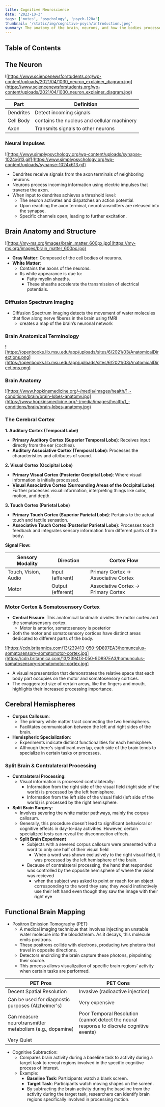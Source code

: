 ```yaml
---
title: Cognitive Neuroscience
date: '2023-10-3'
tags: ['notes', 'psychology', 'psych-120a']
thumbnail: '/static/img/cognitive-psych/introduction.jpeg'
summary: The anatomy of the brain, neurons, and how the bodies processes communicate.
---
```


## Table of Contents

<TOCInline toc={props.toc} exclude="Table of Contents" toHeading={5} />

## The Neuron

![https://www.sciencenewsforstudents.org/wp-content/uploads/2021/04/1030_neuron_explainer_diagram.jpg](https://www.sciencenewsforstudents.org/wp-content/uploads/2021/04/1030_neuron_explainer_diagram.jpg)

| Part      | Definition                                  |
| --------- | ------------------------------------------- |
| Dendrites | Detect incoming signals                     |
| Cell Body | contains the nucleus and cellular machinery |
| Axon      | Transmits signals to other neurons          |

### Neural Impulses

![https://www.simplypsychology.org/wp-content/uploads/synapse-1024x613.gif](https://www.simplypsychology.org/wp-content/uploads/synapse-1024x613.gif)

- Dendrites receive signals from the axon terminals of neighboring neurons.
- Neurons process incoming information using electric impulses that traverse the axon.
- When input to dendrites achieves a threshold level:
  - The neuron activates and dispatches an action potential.
  - Upon reaching the axon terminal, neurotransmitters are released into the synapse.
  - Specific channels open, leading to further excitation.

## Brain Anatomy and Structure

![https://my-ms.org/images/brain_matter_600px.jpg](https://my-ms.org/images/brain_matter_600px.jpg)

- **Gray Matter**: Composed of the cell bodies of neurons.
- **White Matter**:
  - Contains the axons of the neurons.
  - Its white appearance is due to:
    - Fatty myelin sheaths.
    - These sheaths accelerate the transmission of electrical potentials.

### Diffusion Spectrum Imaging

- Diffusion Spectrum Imaging detects the movement of water molecules that flow along nerve fiberes in the brain using fMRI
  - creates a map of the brain’s neuronal network

### Brain Anatomical Terminology

![https://openbooks.lib.msu.edu/app/uploads/sites/6/2021/03/AnatomicalDirections.png](https://openbooks.lib.msu.edu/app/uploads/sites/6/2021/03/AnatomicalDirections.png)

### Brain Anatomy

![https://www.hopkinsmedicine.org/-/media/images/health/1_-conditions/brain/brain-lobes-anatomy.jpg](https://www.hopkinsmedicine.org/-/media/images/health/1_-conditions/brain/brain-lobes-anatomy.jpg)

### The Cerebral Cortex

**1. Auditory Cortex (Temporal Lobe)**

- **Primary Auditory Cortex (Superior Temporal Lobe)**: Receives input directly from the ear (cochlea).
- **Auditory Associative Cortex (Temporal Lobe)**: Processes the characteristics and attributes of sound.

**2. Visual Cortex (Occipital Lobe)**

- **Primary Visual Cortex (Posterior Occipital Lobe)**: Where visual information is initially processed.
- **Visual Associative Cortex (Surrounding Areas of the Occipital Lobe)**: Further processes visual information, interpreting things like color, motion, and depth.

**3. Touch Cortex (Parietal Lobe)**

- **Primary Touch Cortex (Superior Parietal Lobe)**: Pertains to the actual touch and tactile sensation.
- **Associative Touch Cortex (Posterior Parietal Lobe)**: Processes touch feedback and integrates sensory information from different parts of the body.

**Signal Flow:**

| Sensory Modality     | Direction         | Cortex Flow                          |
| -------------------- | ----------------- | ------------------------------------ |
| Touch, Vision, Audio | Input (afferent)  | Primary Cortex -> Associative Cortex |
| Motor                | Output (efferent) | Associative Cortex -> Primary Cortex |

### Motor Cortex & Somatosensory Cortex

- **Central Fissure**: This anatomical landmark divides the motor cortex and the somatosensory cortex.
  - Motor is anterior, somatosensory is posterior
- Both the motor and somatosensory cortices have distinct areas dedicated to different parts of the body.

![https://cdn.britannica.com/13/239413-050-9D897EA3/homunculus-somatosensory-somatomotor-cortex.jpg](https://cdn.britannica.com/13/239413-050-9D897EA3/homunculus-somatosensory-somatomotor-cortex.jpg)

- A visual representation that demonstrates the relative space that each body part occupies on the motor and somatosensory cortices.
- The exaggerated size of certain areas, like the fingers and mouth, highlights their increased processing importance.

## **Cerebral Hemispheres**

- **Corpus Callosum**:
  - The primary white matter tract connecting the two hemispheres.
  - Facilitates communication between the left and right sides of the brain.
- **Hemispheric Specialization**:
  - Experiments indicate distinct functionalities for each hemisphere.
  - Although there's significant overlap, each side of the brain tends to specialize in certain tasks or processes.

### **Split Brain & Contralateral Processing**

- **Contralateral Processing**:
  - Visual information is processed contralaterally:
    - Information from the right side of the visual field (right side of the world) is processed by the left hemisphere.
    - Information from the left side of the visual field (left side of the world) is processed by the right hemisphere.
- **Split Brain Surgery**:
  - Involves severing the white matter pathways, mainly the corpus callosum.
  - Generally, this procedure doesn't lead to significant behavioral or cognitive effects in day-to-day activities. However, certain specialized tests can reveal the disconnection effects.
  - **Split Brain Experiment**
    - Subjects with a severed corpus callosum were presented with a word to only one half of their visual field
      - When a word was shown exclusively to the right visual field, it was processed by the left hemisphere of the brain.
    - Because of contralateral processing, the hand that responded was controlled by the opposite hemisphere of where the vision was recieved
      - when the subject was asked to point or reach for an object corresponding to the word they saw, they would instinctively use their left hand even though they saw the image with their right eye

## Functional Brain Mapping

- Positron Emission Tomography (PET)
  - A medical imaging technique that involves injecting an unstable water molecule into the bloodstream. As it decays, this molecule emits positrons.
  - These positrons collide with electrons, producing two photons that travel in opposite directions.
  - Detectors encircling the brain capture these photons, pinpointing their source.
  - This process allows visualization of specific brain regions' activity when certain tasks are performed.

| PET Pros                                                 | PET Cons                                                                                  |
| -------------------------------------------------------- | ----------------------------------------------------------------------------------------- |
| Decent Spatial Resolution                                | Invasive (radioactive injection)                                                          |
| Can be used for diagnostic purposes (Alzheimer's)        | Very expensive                                                                            |
| Can measure neurotransmitter metabolism (e.g., dopamine) | Poor Temporal Resolution (cannot detect the neural response to discrete cognitive events) |
| Very Quiet                                               |                                                                                           |

- Cognitive Subtraction:
  - Compares brain activity during a baseline task to activity during a target task to reveal regions involved in the specific cognitive process of interest.
  - Example:
    - **Baseline Task**: Participants watch a blank screen.
    - **Target Task**: Participants watch moving shapes on the screen.
    - By subtracting the brain activity during the baseline from the activity during the target task, researchers can identify brain regions specifically involved in processing motion.
